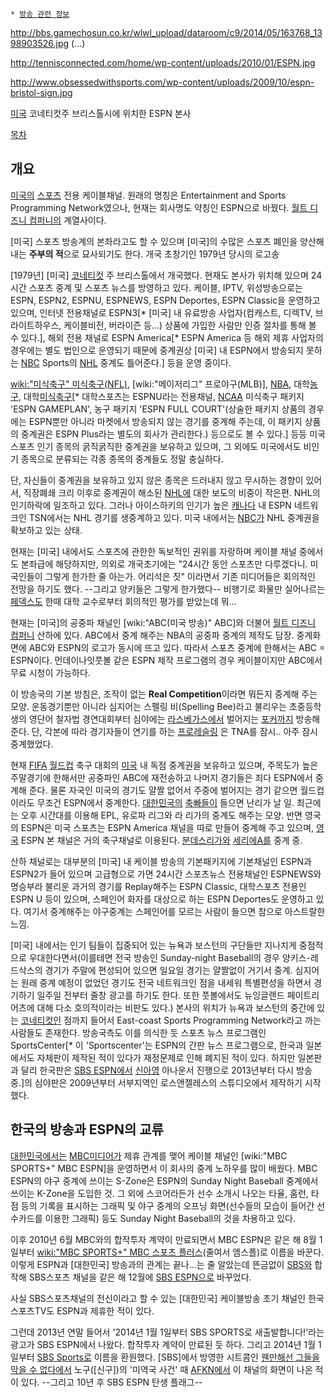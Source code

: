  * [[방송 관련 정보]]

http://bbs.gamechosun.co.kr/wlwl_upload/dataroom/c9/2014/05/163768_1398903526.jpg
(...)

http://tennisconnected.com/home/wp-content/uploads/2010/01/ESPN.jpg

http://www.obsessedwithsports.com/wp-content/uploads/2009/10/espn-bristol-sign.jpg

[[미국]] 코네티컷주 브리스톨시에 위치한 ESPN 본사

[[목차]]
== 개요 ==
[[미국]]의 [[스포츠]] 전용 케이블채널. 원래의 명칭은 Entertainment and Sports Programming Network였으나, 현재는 회사명도 약칭인 ESPN으로 바꿨다. [[월트 디즈니 컴퍼니]]의 계열사이다.

[미국] 스포츠 방송계의 본좌라고도 할 수 있으며 [미국]의 수많은 스포츠 폐인을 양산해내는 '''주부의 적'''으로 묘사되기도 한다. 
{{{#!html
<iframe width="420" height="315" src="//www.youtube.com/embed/JKiVNLx1X38" frameborder="0" allowfullscreen></iframe>
}}}
개국 초창기인 1979년 당시의 로고송

[1979년] [미국] [[코네티컷]] 주 브리스톨에서 개국했다. 현재도 본사가 위치해 있으며 24시간 스포츠 중계 및 스포츠 뉴스를 방영하고 있다. 케이블, IPTV, 위성방송으로는 ESPN, ESPN2, ESPNU, ESPNEWS, ESPN Deportes, ESPN Classic을 운영하고 있으며, 인터넷 전용채널로 ESPN3[* [미국] 내 유료방송 사업자(컴캐스트, 디렉TV, 브라이트하우스, 케이블비전, 버라이즌 등...) 상품에 가입한 사람만 인증 절차를 통해 볼 수 있다.], 해외 전용 채널로 ESPN America[* ESPN America 등 해외 제휴 사업자의 경우에는 별도 법인으로 운영되기 때문에 중계권상 [미국] 내 ESPN에서 방송되지 못하는 [[NBC]] Sports의 [[NHL]] 중계도 틀어준다.] 등을 운영 중이다.

[[wiki:"미식축구" 미식축구(NFL)]], [wiki:"메이저리그" 프로야구(MLB)], [[NBA]], 대학[[농구]], 대학[[미식축구]][* 대학스포츠는 ESPNU라는 전용채널, [[NCAA]] 미식축구 패키지 'ESPN GAMEPLAN', 농구 패키지 'ESPN FULL COURT'(상술한 패키지 상품의 경우에는 ESPN뿐만 아니라 마켓에서 방송되지 않는 경기를 중계해 주는데, 이 패키지 상품의 중계권은 ESPN Plus라는 별도의 회사가 관리한다.) 등으로도 볼 수 있다.] 등등 미국 스포츠 인기 종목의 굵직굵직한 중계권을 보유하고 있으며, 그 외에도 미국에서도 비인기 종목으로 분류되는 각종 종목의 중계들도 정말 충실하다.

단, 자신들이 중계권을 보유하고 있지 않은 종목은 드러내지 않고 무시하는 경향이 있어서, 직장폐쇄 크리 이후로 중계권이 해소된 [[NHL]]에 대한 보도의 비중이 작은편. NHL의 인기하락에 일조하고 있다. 그러나 아이스하키의 인기가 높은 [[캐나다]] 내 ESPN 네트워크인 TSN에서는 NHL 경기를 생중계하고 있다. 미국 내에서는 [[NBC]]가 NHL 중계권을 확보하고 있는 상태.

현재는 [미국] 내에서도 스포츠에 관한한 독보적인 권위를 자랑하며 케이블 채널 중에서도 본좌급에 해당하지만, 의외로 개국초기에는 "24시간 동안 스포츠만 다루겠다니. 미국인들이 그렇게 한가한 줄 아는가. 어리석은 짓" 이라면서 기존 미디어들은 회의적인 전망을 하기도 했다. --그리고 양키들은 그렇게 한가했다-- 비행기로 화물만 실어나르는 [[페덱스]]도 한때 대학 교수로부터 회의적인 평가를 받았는데 뭐...

현재는 [미국]의 공중파 채널인 [wiki:"ABC(미국 방송)" ABC]와 더불어 [[월트 디즈니 컴퍼니]] 산하에 있다. ABC에서 중계 해주는 NBA의 공중파 중계의 제작도 담장. 중계화면에 ABC와 ESPN의 로고가 동시에 뜨고 있다. 따라서 스포츠 중계에 한해서는 ABC = ESPN이다. 먼데이나잇풋볼 같은 ESPN 제작 프로그램의 경우 케이블이지만 ABC에서 무료 시청이 가능하다.

이 방송국의 기본 방침은, 조작이 없는 '''Real Competition'''이라면 뭐든지 중계해 주는 모양. 운동경기뿐만 아니라 심지어는 스펠링 비(Spelling Bee)라고 불리우는 초중등학생의 영단어 철자법 경연대회부터 심야에는 [[라스베가스]]에서 벌어지는 [[포커]]까지 방송해준다. 단, 각본에 따라 경기자들이 연기를 하는 [[프로레슬링]] 은 TNA를 잠시.. 아주 잠시 중계했었다.

현재 [[FIFA]] [[월드컵]] 축구 대회의 [[미국]] 내 독점 중계권을 보유하고 있으며, 주목도가 높은 주말경기에 한해서만 공중파인 ABC에 재전송하고 나머지 경기들은 죄다 ESPN에서 중계해 준다. 물론 자국인 미국의 경기도 얄짤 없어서 주중에 벌어지는 경기 같으면 월드컵이라도 무조건 ESPN에서 중계한다. [[대한민국]]의 [[축빠]]들이 들으면 난리가 날 일. 최근에는 오후 시간대를 이용해 EPL, 유로파 리그와 라 리가의 중계도 해주는 모양. 반면 영국의 ESPN은 미국 스포츠는 ESPN America 채널을 따로 만들어 중계해 주고 있으며, [[영국]] ESPN 본 채널은 거의 축구채널로 이용된다. [[분데스리가]]와 [[세리에A]]를 중계 중.

산하 채널로는 대부분의 [미국] 내 케이블 방송의 기본패키지에 기본채널인 ESPN과 ESPN2가 들어 있으며 고급형으로 가면 24시간 스포츠뉴스 전용채널인 ESPNEWS와 명승부라 불리운 과거의 경기를 Replay해주는 ESPN Classic, 대학스포츠 전용인 ESPN U 등이 있으며, 스페인어 화자를 대상으로 하는 ESPN Deportes도 운영하고 있다. 여기서 중계해주는 야구중계는 스페인어를 모르는 사람이 들으면 참으로 아스트랄한 느낌.

[미국] 내에서는 인기 팀들이 집중되어 있는 뉴욕과 보스턴의 구단들만 지나치게 중점적으로 우대한다면서(이를테면 전국 방송인 Sunday-night Baseball의 경우 양키스-레드삭스의 경기가 주말에 편성되어 있으면 일요일 경기는 얄짤없이 거기서 중계. 심지어는 원래 중계 예정이 없었던 경기도 전국 네트워크인 점을 내세워 특별편성을 하면서 경기하기 일주일 전부터 줄창 광고를 하기도 한다. 또한 풋볼에서도 뉴잉글랜드 페이트리어츠에 대해 다소 호의적이라는 비판도 있다.) 본사의 위치가 뉴욕과 보스턴의 중간에 있는 [[코네티컷]]인 점까지 들어서 East-coast Sports Programming Network라고 까는 사람들도 존재한다. 방송국측도 이를 의식한 듯 스포츠 뉴스 프로그램인 SportsCenter[* 이 'Sportscenter'는 ESPN의 간판 뉴스 프로그램으로, 한국과 일본에서도 자체판이 제작된 적이 있다가 재정문제로 인해 폐지된 적이 있다. 하지만 일본판과 달리 한국판은 [[SBS ESPN]]에서 [[신아영]] 아나운서 진행으로 2013년부터 다시 방송 중.]의 심야판은 2009년부터 서부지역인 로스앤젤레스의 스튜디오에서 제작하기 시작했다.
== 한국의 방송과 ESPN의 교류 ==
[[대한민국]]에서는 [[문화방송|MBC]]미디어가 제휴 관계를 맺어 케이블 채널인 [wiki:"MBC SPORTS+" MBC ESPN]을 운영하면서 이 회사의 중계 노하우를 많이 배웠다. MBC ESPN의 야구 중계에 쓰이는 S-Zone은 ESPN의 Sunday Night Baseball 중계에서 쓰이는 K-Zone을 도입한 것. 그 외에 스코어라든가 선수 소개시 나오는 타율, 홈런, 타점 등의 기록을 표시하는 그래픽 및 야구 중계의 오프닝 화면(선수들의 모습이 들어간 선수카드를 이용한 그래픽) 등도 Sunday Night Baseball의 것을 차용하고 있다.

이후 2010년 6월 MBC와의 합작투자 계약이 만료되면서 MBC ESPN은 같은 해 8월 1일부터 [[wiki:"MBC SPORTS+" MBC 스포츠 플러스]](줄여서 엠스플)로 이름을 바꾼다. 이렇게 ESPN과 [대한민국] 방송과의 관계는 끝나...는 줄 알았는데 뜬금없이 [[SBS]]와 합작해 SBS스포츠 채널을 같은 해 12월에 [[SBS ESPN]]으로 바꾸었다.

사실 SBS스포츠채널의 전신이라고 할 수 있는 [대한민국] 케이블방송 초기 채널인 한국스포츠TV도 ESPN과 제휴한 적이 있다.

그런데 2013년 연말 들어서 '2014년 1월 1일부터 SBS SPORTS로 새출발합니다!'라는 광고가 SBS ESPN에서 나왔다. 합작투자 계약이 만료된 듯 하다.
그리고 2014년 1월 1일부터 [[SBS Sports]]로 이름을 환원했다.
[SBS]에서 방영한 시트콤인 [[웬만해선 그들을 막을 수 없다]]에서 노구([신구])의 '미역국 사건' 때 [[AFKN]]에서 이 채널의 화면이 나온 적이 있다. --그리고 10년 후 SBS ESPN 탄생 플래그--
